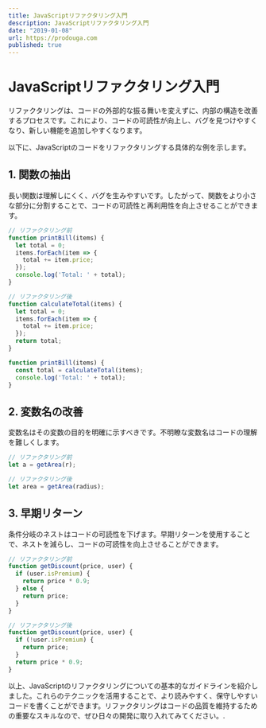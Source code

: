 ```yaml
---
title: JavaScriptリファクタリング入門
description: JavaScriptリファクタリング入門
date: "2019-01-08"
url: https://prodouga.com
published: true
---
```


# JavaScriptリファクタリング入門

リファクタリングは、コードの外部的な振る舞いを変えずに、内部の構造を改善するプロセスです。これにより、コードの可読性が向上し、バグを見つけやすくなり、新しい機能を追加しやすくなります。

以下に、JavaScriptのコードをリファクタリングする具体的な例を示します。

## 1. 関数の抽出

長い関数は理解しにくく、バグを生みやすいです。したがって、関数をより小さな部分に分割することで、コードの可読性と再利用性を向上させることができます。

```javascript
// リファクタリング前
function printBill(items) {
  let total = 0;
  items.forEach(item => {
    total += item.price;
  });
  console.log('Total: ' + total);
}

// リファクタリング後
function calculateTotal(items) {
  let total = 0;
  items.forEach(item => {
    total += item.price;
  });
  return total;
}

function printBill(items) {
  const total = calculateTotal(items);
  console.log('Total: ' + total);
}
```

## 2. 変数名の改善

変数名はその変数の目的を明確に示すべきです。不明瞭な変数名はコードの理解を難しくします。

```javascript
// リファクタリング前
let a = getArea(r);

// リファクタリング後
let area = getArea(radius);
```

## 3. 早期リターン

条件分岐のネストはコードの可読性を下げます。早期リターンを使用することで、ネストを減らし、コードの可読性を向上させることができます。

```javascript
// リファクタリング前
function getDiscount(price, user) {
  if (user.isPremium) {
    return price * 0.9;
  } else {
    return price;
  }
}

// リファクタリング後
function getDiscount(price, user) {
  if (!user.isPremium) {
    return price;
  }
  return price * 0.9;
}
```

以上、JavaScriptのリファクタリングについての基本的なガイドラインを紹介しました。これらのテクニックを活用することで、より読みやすく、保守しやすいコードを書くことができます。リファクタリングはコードの品質を維持するための重要なスキルなので、ぜひ日々の開発に取り入れてみてください。.